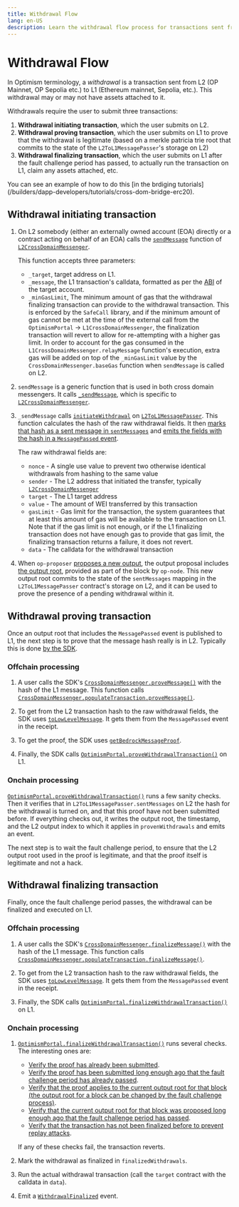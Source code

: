 ```yaml
---
title: Withdrawal Flow
lang: en-US
description: Learn the withdrawal flow process for transactions sent from L2 to L1.
---
```



# Withdrawal Flow

In Optimism terminology, a *withdrawal* is a transaction sent from L2 (OP Mainnet, OP Sepolia etc.) to L1 (Ethereum mainnet, Sepolia, etc.).
This withdrawal may or may not have assets attached to it.

Withdrawals require the user to submit three transactions:

1.  **Withdrawal initiating transaction**, which the user submits on L2.
2.  **Withdrawal proving transaction**, which the user submits on L1 to prove that the withdrawal is legitimate (based on a merkle patricia trie root that commits to the state of the `L2ToL1MessagePasser`'s storage on L2)
3.  **Withdrawal finalizing transaction**, which the user submits on L1 after the fault challenge period has passed, to actually run the transaction on L1, claim any assets attached, etc.

<Callout type="info">
  You can see an example of how to do this [in the brdiging tutorials](/builders/dapp-developers/tutorials/cross-dom-bridge-erc20).
</Callout>

## Withdrawal initiating transaction

1.  On L2 somebody (either an externally owned account (EOA) directly or a contract acting on behalf of an EOA) calls the [`sendMessage`](https://github.com/ethereum-optimism/optimism/blob/62c7f3b05a70027b30054d4c8974f44000606fb7/packages/contracts-bedrock/contracts/universal/CrossDomainMessenger.sol#L249-L289) function of [`L2CrossDomainMessenger`](https://github.com/ethereum-optimism/optimism/blob/62c7f3b05a70027b30054d4c8974f44000606fb7/packages/contracts-bedrock/contracts/universal/CrossDomainMessenger.sol).

    This function accepts three parameters:

    *   `_target`, target address on L1.
    *   `_message`, the L1 transaction's calldata, formatted as per the [ABI](https://docs.soliditylang.org/en/v0.8.19/abi-spec.html) of the target account.
    *   `_minGasLimit`, The minimum amount of gas that the withdrawal finalizing transaction can provide to the withdrawal transaction. This is enforced by the `SafeCall` library, and if the minimum amount of gas cannot be met at the time of the external call from the `OptimismPortal` -> `L1CrossDomainMessenger`, the finalization transaction will revert to allow for re-attempting with a higher gas limit. In order to account for the gas consumed in the `L1CrossDomainMessenger.relayMessage` function's execution, extra gas will be added on top of the `_minGasLimit` value by the `CrossDomainMessenger.baseGas` function when `sendMessage` is called on L2.

2.  `sendMessage` is a generic function that is used in both cross domain messengers.
    It calls [`_sendMessage`](https://github.com/ethereum-optimism/optimism/blob/62c7f3b05a70027b30054d4c8974f44000606fb7/packages/contracts-bedrock/contracts/L2/L2CrossDomainMessenger.sol#L48-L60), which is specific to [`L2CrossDomainMessenger`](https://github.com/ethereum-optimism/optimism/blob/62c7f3b05a70027b30054d4c8974f44000606fb7/packages/contracts-bedrock/contracts/L2/L2CrossDomainMessenger.sol).

3.  `_sendMessage` calls [`initiateWithdrawal`](https://github.com/ethereum-optimism/optimism/blob/62c7f3b05a70027b30054d4c8974f44000606fb7/packages/contracts-bedrock/contracts/L2/L2ToL1MessagePasser.sol#L91-L129) on [`L2ToL1MessagePasser`](https://github.com/ethereum-optimism/optimism/blob/62c7f3b05a70027b30054d4c8974f44000606fb7/packages/contracts-bedrock/contracts/L2/L2ToL1MessagePasser.sol).
    This function calculates the hash of the raw withdrawal fields.
    It then [marks that hash as a sent message in `sentMessages`](https://github.com/ethereum-optimism/optimism/blob/62c7f3b05a70027b30054d4c8974f44000606fb7/packages/contracts-bedrock/contracts/L2/L2ToL1MessagePasser.sol#L114) and [emits the fields with the hash in a `MessagePassed` event](https://github.com/ethereum-optimism/optimism/blob/62c7f3b05a70027b30054d4c8974f44000606fb7/packages/contracts-bedrock/contracts/L2/L2ToL1MessagePasser.sol#L116-L124).

    The raw withdrawal fields are:

    *   `nonce` - A single use value to prevent two otherwise identical withdrawals from hashing to the same value
    *   `sender` - The L2 address that initiated the transfer, typically [`L2CrossDomainMessenger`](https://github.com/ethereum-optimism/optimism/blob/62c7f3b05a70027b30054d4c8974f44000606fb7/packages/contracts-bedrock/contracts/L2/L2CrossDomainMessenger.sol)
    *   `target` - The L1 target address
    *   `value` - The amount of WEI transferred by this transaction
    *   `gasLimit` - Gas limit for the transaction, the system guarantees that at least this amount of gas will be available to the transaction on L1.
        Note that if the gas limit is not enough, or if the L1 finalizing transaction does not have enough gas to provide that gas limit, the finalizing transaction returns a failure, it does not revert.
    *   `data` - The calldata for the withdrawal transaction

4.  When `op-proposer` [proposes a new output](https://github.com/ethereum-optimism/optimism/blob/62c7f3b05a70027b30054d4c8974f44000606fb7/op-proposer/proposer/l2_output_submitter.go#L312-L320), the output proposal includes [the output root](https://github.com/ethereum-optimism/optimism/blob/62c7f3b05a70027b30054d4c8974f44000606fb7/op-proposer/proposer/l2_output_submitter.go#L316), provided as part of the block by `op-node`.
    This new output root commits to the state of the `sentMessages` mapping in the `L2ToL1MessagePasser` contract's storage on L2, and it can be used to prove the presence of a pending withdrawal within it.

## Withdrawal proving transaction

Once an output root that includes the `MessagePassed` event is published to L1, the next step is to prove that the message hash really is in L2.
Typically this is done [by the SDK](https://sdk.optimism.io/classes/crosschainmessenger#proveMessage-2).

### Offchain processing

1.  A user calls the SDK's [`CrossDomainMessenger.proveMessage()`](https://github.com/ethereum-optimism/optimism/blob/62c7f3b05a70027b30054d4c8974f44000606fb7/packages/sdk/src/cross-chain-messenger.ts#L1452-L1471) with the hash of the L1 message.
    This function calls [`CrossDomainMessenger.populateTransaction.proveMessage()`](https://github.com/ethereum-optimism/optimism/blob/62c7f3b05a70027b30054d4c8974f44000606fb7/packages/sdk/src/cross-chain-messenger.ts#L1746-L1798).

2.  To get from the L2 transaction hash to the raw withdrawal fields, the SDK uses [`toLowLevelMessage`](https://github.com/ethereum-optimism/optimism/blob/62c7f3b05a70027b30054d4c8974f44000606fb7/packages/sdk/src/cross-chain-messenger.ts#L368-L450).
    It gets them from the `MessagePassed` event in the receipt.

3.  To get the proof, the SDK uses [`getBedrockMessageProof`](https://github.com/ethereum-optimism/optimism/blob/62c7f3b05a70027b30054d4c8974f44000606fb7/packages/sdk/src/cross-chain-messenger.ts#L1348-L1395).

4.  Finally, the SDK calls [`OptimismPortal.proveWithdrawalTransaction()`](https://github.com/ethereum-optimism/optimism/blob/62c7f3b05a70027b30054d4c8974f44000606fb7/packages/contracts-bedrock/contracts/L1/OptimismPortal.sol#L234-L318) on L1.

### Onchain processing

[`OptimismPortal.proveWithdrawalTransaction()`](https://github.com/ethereum-optimism/optimism/blob/62c7f3b05a70027b30054d4c8974f44000606fb7/packages/contracts-bedrock/contracts/L1/OptimismPortal.sol#L234-L318) runs a few sanity checks.
Then it verifies that in `L2ToL1MessagePasser.sentMessages` on L2 the hash for the withdrawal is turned on, and that this proof have not been submitted before.
If everything checks out, it writes the output root, the timestamp, and the L2 output index to which it applies in `provenWithdrawals` and emits an event.

The next step is to wait the fault challenge period, to ensure that the L2 output root used in the proof is legitimate, and that the proof itself is legitimate and not a hack.

## Withdrawal finalizing transaction

Finally, once the fault challenge period passes, the withdrawal can be finalized and executed on L1.

### Offchain processing

1.  A user calls the SDK's [`CrossDomainMessenger.finalizeMessage()`](https://github.com/ethereum-optimism/optimism/blob/62c7f3b05a70027b30054d4c8974f44000606fb7/packages/sdk/src/cross-chain-messenger.ts#L1473-L1493) with the hash of the L1 message.
    This function calls [`CrossDomainMessenger.populateTransaction.finalizeMessage()`](https://github.com/ethereum-optimism/optimism/blob/62c7f3b05a70027b30054d4c8974f44000606fb7/packages/sdk/src/cross-chain-messenger.ts#L1800-L1853).

2.  To get from the L2 transaction hash to the raw withdrawal fields, the SDK uses [`toLowLevelMessage`](https://github.com/ethereum-optimism/optimism/blob/62c7f3b05a70027b30054d4c8974f44000606fb7/packages/sdk/src/cross-chain-messenger.ts#L368-L450).
    It gets them from the `MessagePassed` event in the receipt.

3.  Finally, the SDK calls [`OptimismPortal.finalizeWithdrawalTransaction()`](https://github.com/ethereum-optimism/optimism/blob/62c7f3b05a70027b30054d4c8974f44000606fb7/packages/contracts-bedrock/contracts/L1/OptimismPortal.sol#L320-L420) on L1.

### Onchain processing

1.  [`OptimismPortal.finalizeWithdrawalTransaction()`](https://github.com/ethereum-optimism/optimism/blob/62c7f3b05a70027b30054d4c8974f44000606fb7/packages/contracts-bedrock/contracts/L1/OptimismPortal.sol#L320-L420) runs several checks. The interesting ones are:

    *   [Verify the proof has already been submitted](https://github.com/ethereum-optimism/optimism/blob/62c7f3b05a70027b30054d4c8974f44000606fb7/packages/contracts-bedrock/contracts/L1/OptimismPortal.sol#L341-L347).
    *   [Verify the proof has been submitted long enough ago that the fault challenge period has already passed](https://github.com/ethereum-optimism/optimism/blob/62c7f3b05a70027b30054d4c8974f44000606fb7/packages/contracts-bedrock/contracts/L1/OptimismPortal.sol#L357-L364).
    *   [Verify that the proof applies to the current output root for that block (the output root for a block can be changed by the fault challenge process)](https://github.com/ethereum-optimism/optimism/blob/62c7f3b05a70027b30054d4c8974f44000606fb7/packages/contracts-bedrock/contracts/L1/OptimismPortal.sol#L366-L378).
    *   [Verify that the current output root for that block was proposed long enough ago that the fault challenge period has passed](https://github.com/ethereum-optimism/optimism/blob/62c7f3b05a70027b30054d4c8974f44000606fb7/packages/contracts-bedrock/contracts/L1/OptimismPortal.sol#L380-L384).
    *   [Verify that the transaction has not been finalized before to prevent replay attacks](https://github.com/ethereum-optimism/optimism/blob/62c7f3b05a70027b30054d4c8974f44000606fb7/packages/contracts-bedrock/contracts/L1/OptimismPortal.sol#L386-L390).

    If any of these checks fail, the transaction reverts.

2.  Mark the withdrawal as finalized in `finalizedWithdrawals`.

3.  Run the actual withdrawal transaction (call the `target` contract with the calldata in `data`).

4.  Emit a [`WithdrawalFinalized`](https://github.com/ethereum-optimism/optimism/blob/62c7f3b05a70027b30054d4c8974f44000606fb7/packages/contracts-bedrock/contracts/L1/OptimismPortal.sol#L118) event.
